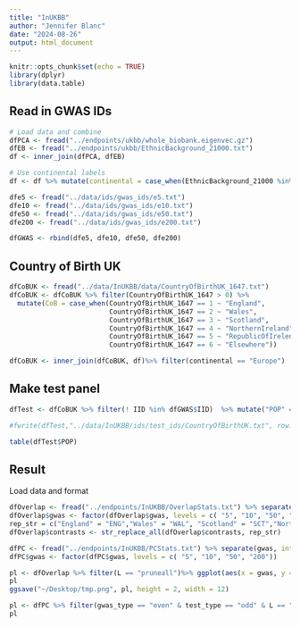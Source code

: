 ```yaml
---
title: "InUKBB"
author: "Jennifer Blanc"
date: "2024-08-26"
output: html_document
---
```


```r
knitr::opts_chunk$set(echo = TRUE)
library(dplyr)
library(data.table)
```

## Read in GWAS IDs

```r
# Load data and combine
dfPCA <- fread("../endpoints/ukbb/whole_biobank.eigenvec.gz")
dfEB <- fread("../endpoints/ukbb/EthnicBackground_21000.txt")
df <- inner_join(dfPCA, dfEB)

# Use continental labels 
df <- df %>% mutate(continental = case_when(EthnicBackground_21000 %in% c(4, 4001, 4002, 4003) ~ "Africa", EthnicBackground_21000 %in% c(1, 1001, 1002, 1003) ~ "Europe", EthnicBackground_21000 %in% c(2, 2001, 2002, 2003, 2004) ~ "Mixed", EthnicBackground_21000 %in% c(3, 3001, 3002, 3003, 3004) ~ "Asia"))
```

```r
dfe5 <- fread("../data/ids/gwas_ids/e5.txt")
dfe10 <- fread("../data/ids/gwas_ids/e10.txt")
dfe50 <- fread("../data/ids/gwas_ids/e50.txt")
dfe200 <- fread("../data/ids/gwas_ids/e200.txt")

dfGWAS <- rbind(dfe5, dfe10, dfe50, dfe200)
```

## Country of Birth UK

```r
dfCoBUK <- fread("../data/InUKBB/data/CountryOfBirthUK_1647.txt")
dfCoBUK <- dfCoBUK %>% filter(CountryOfBirthUK_1647 > 0) %>% 
  mutate(CoB = case_when(CountryOfBirthUK_1647 == 1 ~ "England",
                         CountryOfBirthUK_1647 == 2 ~ "Wales",
                         CountryOfBirthUK_1647 == 3 ~ "Scotland",
                         CountryOfBirthUK_1647 == 4 ~ "NorthernIreland", 
                         CountryOfBirthUK_1647 == 5 ~ "RepublicOfIrelend", 
                         CountryOfBirthUK_1647 == 6 ~ "Elsewhere"))

dfCoBUK <- inner_join(dfCoBUK, df)%>% filter(continental == "Europe")
```

## Make test panel 

```r
dfTest <- dfCoBUK %>% filter(! IID %in% dfGWAS$IID)  %>% mutate("POP" = CoB) %>% select("#FID", "IID", "POP") %>% filter(POP != "Elsewhere")

#fwrite(dfTest,"../data/InUKBB/ids/test_ids/CountryOfBirthUK.txt", row.names = F, col.names = T, quote = F, sep = "\t")

table(dfTest$POP)
```
## Result

Load data and format 
```r
dfOverlap <- fread("../endpoints/InUKBB/OverlapStats.txt") %>% separate(gwas, into = c("tmp", "gwas"), sep = "e")
dfOverlap$gwas <- factor(dfOverlap$gwas, levels = c( "5", "10", "50", "200")) 
rep_str = c("England" = "ENG","Wales" = "WAL", "Scotland" = "SCT","NorthernIreland" = "NI","RepublicOfIrelend" = "RoI"  )
dfOverlap$contrasts <- str_replace_all(dfOverlap$contrasts, rep_str)
```

```r
dfPC <- fread("../endpoints/InUKBB/PCStats.txt") %>% separate(gwas, into = c("tmp", "gwas"), sep = "e")
dfPC$gwas <- factor(dfPC$gwas, levels = c( "5", "10", "50", "200"))
```

```r
pl <- dfOverlap %>% filter(L == "pruneall")%>% ggplot(aes(x = gwas, y = Z)) + geom_point() + xlab("") + ylab("") + theme_bw(base_size = 14)  + guides(fill="none") + theme(plot.title = element_text(hjust = 0.5), axis.text.x = element_text(size = 10), strip.text.x = element_text(size = 8,))+facet_wrap(~contrasts, nrow = 1)+ scale_y_log10(breaks = c(1e-5, 1e-4, 1e-3), limits = c(1e-5, 1e-3)) 
pl
ggsave("~/Desktop/tmp.png", pl, height = 2, width = 12)
```


```r
pl <- dfPC %>% filter(gwas_type == "even" & test_type == "odd" & L == "pruneall") %>% ggplot(aes(x = PC, y = r2)) + geom_bar(stat = "identity", fill = "darkgreen", color = "darkgreen") + facet_grid(vars(gwas), vars(contrasts)) + theme_bw(base_size = 8) + ylab(TeX("$R_{K}^2$")) + geom_hline( aes(yintercept = 1-Error), color = "red", linetype = 2, linewidth = 1) + scale_x_continuous(breaks = seq(0, 40, by = 10)) + theme(axis.text.x = element_text(size = 6), plot.title = element_text(hjust = 0.5)) + ylim(-0.1,1)
pl
```




